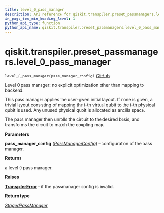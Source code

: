 ```yaml
---
title: level_0_pass_manager
description: API reference for qiskit.transpiler.preset_passmanagers.level_0_pass_manager
in_page_toc_min_heading_level: 1
python_api_type: function
python_api_name: qiskit.transpiler.preset_passmanagers.level_0_pass_manager
---
```


<span id="qiskit-transpiler-preset-passmanagers-level-0-pass-manager" />

# qiskit.transpiler.preset\_passmanagers.level\_0\_pass\_manager

<span id="qiskit.transpiler.preset_passmanagers.level_0_pass_manager" />

`level_0_pass_manager(pass_manager_config)` [GitHub](https://github.com/qiskit/qiskit/tree/stable/0.24/qiskit/transpiler/preset_passmanagers/level0.py "view source code")

Level 0 pass manager: no explicit optimization other than mapping to backend.

This pass manager applies the user-given initial layout. If none is given, a trivial layout consisting of mapping the i-th virtual qubit to the i-th physical qubit is used. Any unused physical qubit is allocated as ancilla space.

The pass manager then unrolls the circuit to the desired basis, and transforms the circuit to match the coupling map.

**Parameters**

**pass\_manager\_config** ([*PassManagerConfig*](qiskit.transpiler.PassManagerConfig "qiskit.transpiler.passmanager_config.PassManagerConfig")) – configuration of the pass manager.

**Returns**

a level 0 pass manager.

**Raises**

[**TranspilerError**](qiskit.transpiler.TranspilerError "qiskit.transpiler.TranspilerError") – if the passmanager config is invalid.

**Return type**

[*StagedPassManager*](qiskit.transpiler.StagedPassManager "qiskit.transpiler.passmanager.StagedPassManager")

